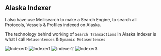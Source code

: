 
## Alaska Indexer

I also have use Meilisearch to make a Search Engine, to search all Protocols, Vessels & Profiles indexed on Alaska.

The technology behind working of `Search Transactions` in Alaska Indexer is what I call `Metasentences` & `Dynamic Metasentences`

<Bleed>![Indexer0](../public/indexer.png)</Bleed>
<Bleed>![Indexer1](../public/indexer1.png)</Bleed>
<Bleed>![Indexer2](../public/indexer2.png)</Bleed>
<Bleed>![Indexer3](../public/indexer3.png)</Bleed>
